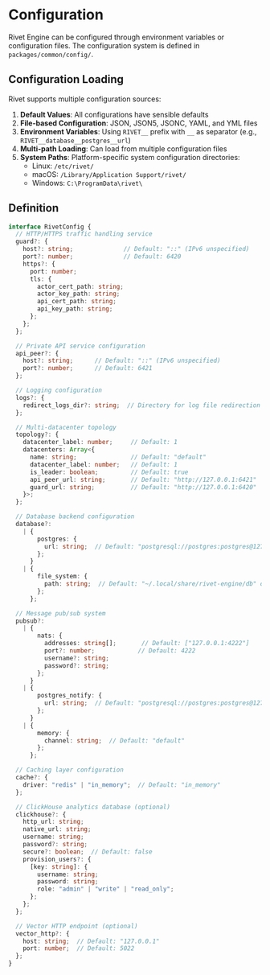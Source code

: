 # Configuration

Rivet Engine can be configured through environment variables or configuration files. The configuration system is defined in `packages/common/config/`.

## Configuration Loading

Rivet supports multiple configuration sources:

1. **Default Values**: All configurations have sensible defaults
2. **File-based Configuration**: JSON, JSON5, JSONC, YAML, and YML files
3. **Environment Variables**: Using `RIVET__` prefix with `__` as separator (e.g., `RIVET__database__postgres__url`)
4. **Multi-path Loading**: Can load from multiple configuration files
5. **System Paths**: Platform-specific system configuration directories:
   - Linux: `/etc/rivet/`
   - macOS: `/Library/Application Support/rivet/`
   - Windows: `C:\ProgramData\rivet\`

## Definition

```typescript
interface RivetConfig {
  // HTTP/HTTPS traffic handling service
  guard?: {
    host?: string;              // Default: "::" (IPv6 unspecified)
    port?: number;              // Default: 6420
    https?: {
      port: number;
      tls: {
        actor_cert_path: string;
        actor_key_path: string;
        api_cert_path: string;
        api_key_path: string;
      };
    };
  };

  // Private API service configuration
  api_peer?: {
    host?: string;      // Default: "::" (IPv6 unspecified)
    port?: number;      // Default: 6421
  };

  // Logging configuration
  logs?: {
    redirect_logs_dir?: string;  // Directory for log file redirection
  };

  // Multi-datacenter topology
  topology?: {
    datacenter_label: number;     // Default: 1
    datacenters: Array<{
      name: string;               // Default: "default"
      datacenter_label: number;   // Default: 1
      is_leader: boolean;         // Default: true
      api_peer_url: string;       // Default: "http://127.0.0.1:6421"
      guard_url: string;          // Default: "http://127.0.0.1:6420"
    }>;
  };

  // Database backend configuration
  database?: 
    | { 
        postgres: {
          url: string;  // Default: "postgresql://postgres:postgres@127.0.0.1:5432/postgres"
        };
      }
    | { 
        file_system: {
          path: string;  // Default: "~/.local/share/rivet-engine/db" or "./data/db"
        };
      };

  // Message pub/sub system
  pubsub?: 
    | {
        nats: {
          addresses: string[];       // Default: ["127.0.0.1:4222"]
          port?: number;            // Default: 4222
          username?: string;
          password?: string;
        };
      }
    | {
        postgres_notify: {
          url: string;  // Default: "postgresql://postgres:postgres@127.0.0.1:5432/postgres"
        };
      }
    | {
        memory: {
          channel: string;  // Default: "default"
        };
      };

  // Caching layer configuration
  cache?: {
    driver: "redis" | "in_memory";  // Default: "in_memory"
  };

  // ClickHouse analytics database (optional)
  clickhouse?: {
    http_url: string;
    native_url: string;
    username: string;
    password?: string;
    secure?: boolean;  // Default: false
    provision_users?: {
      [key: string]: {
        username: string;
        password: string;
        role: "admin" | "write" | "read_only";
      };
    };
  };

  // Vector HTTP endpoint (optional)
  vector_http?: {
    host: string;  // Default: "127.0.0.1"
    port: number;  // Default: 5022
  };
}
```

